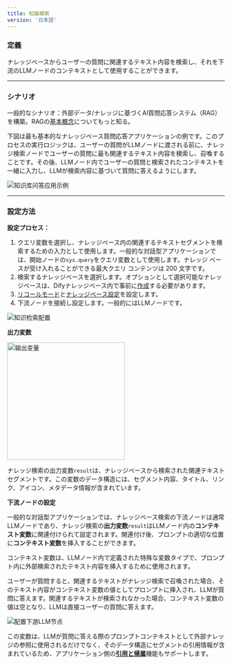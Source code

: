 ```yaml
---
title: 知識検索
version: '日本語'
---
```


### 定義

ナレッジベースからユーザーの質問に関連するテキスト内容を検索し、それを下流のLLMノードのコンテキストとして使用することができます。

***

### シナリオ

一般的なシナリオ：外部データ/ナレッジに基づくAI質問応答システム（RAG）を構築。RAGの[基本概念](/ja-jp/learn-more/extended-reading/retrieval-augment/README)についてもっと知る。

下図は最も基本的なナレッジベース質問応答アプリケーションの例です。このプロセスの実行ロジックは、ユーザーの質問がLLMノードに渡される前に、ナレッジ検索ノードでユーザーの質問に最も関連するテキスト内容を検索し、召喚することです。その後、LLMノード内でユーザーの質問と検索されたコンテキストを一緒に入力し、LLMが検索内容に基づいて質問に答えるようにします。

<Frame caption="ナレッジベース質問応答アプリケーションの例">
  <img src="https://assets-docs.dify.ai/dify-enterprise-mintlify/jp/guides/workflow/node/9e73f3baf4dcebdd7bfd106e725ef9cc.png" alt="知识库问答应用示例" />
</Frame>

***

### 設定方法

**設定プロセス：**

1. クエリ変数を選択し、ナレッジベース内の関連するテキストセグメントを検索するための入力として使用します。一般的な対話型アプリケーションでは、開始ノードの`sys.query`をクエリ変数として使用します。ナレッジ ベースが受け入れることができる最大クエリ コンテンツは 200 文字です。
2. 検索するナレッジベースを選択します。オプションとして選択可能なナレッジベースは、Difyナレッジベース内で事前に[作成](/ja-jp/guides/knowledge-base/create-knowledge-and-upload-documents/chunking-and-cleaning-text)する必要があります。
3. [リコールモード](/ja-jp/learn-more/extended-reading/retrieval-augment/retrieval)と[ナレッジベース設定](/ja-jp/guides/knowledge-base/knowledge-and-documents-maintenance/introduction)を設定します。
4. 下流ノードを接続し設定します。一般的にはLLMノードです。

<Frame caption="ナレッジ検索の設定">
  <img src="https://assets-docs.dify.ai/dify-enterprise-mintlify/jp/guides/workflow/node/5f21ab5c21535dcb28dfc49b39906987.png" alt="知识检索配置" />
</Frame>

**出力変数**

<Frame caption="出力変数">
  <img src="https://assets-docs.dify.ai/dify-enterprise-mintlify/jp/guides/workflow/node/2910b39ecb7633c5580761b87e939201.png" alt="输出变量" width="272" />
</Frame>

ナレッジ検索の出力変数`result`は、ナレッジベースから検索された関連テキストセグメントです。この変数のデータ構造には、セグメント内容、タイトル、リンク、アイコン、メタデータ情報が含まれています。

**下流ノードの設定**

一般的な対話型アプリケーションでは、ナレッジベース検索の下流ノードは通常LLMノードであり、ナレッジ検索の**出力変数**`result`はLLMノード内の**コンテキスト変数**に関連付けられて設定されます。関連付け後、プロンプトの適切な位置に**コンテキスト変数**を挿入することができます。

<Note>
コンテキスト変数は、LLMノード内で定義された特殊な変数タイプで、プロンプト内に外部検索されたテキスト内容を挿入するために使用されます。
</Note>

ユーザーが質問すると、関連するテキストがナレッジ検索で召喚された場合、そのテキスト内容がコンテキスト変数の値としてプロンプトに挿入され、LLMが質問に答えます。関連するテキストが検索されなかった場合、コンテキスト変数の値は空となり、LLMは直接ユーザーの質問に答えます。

<Frame caption="下流LLMノードの設定">
  <img src="https://assets-docs.dify.ai/dify-enterprise-mintlify/jp/guides/workflow/node/4d6388a3cc7b23a6a0e8b511a46faa99.png" alt="配置下游LLM节点" />
</Frame>

この変数は、LLMが質問に答える際のプロンプトコンテキストとして外部ナレッジの参照に使用されるだけでなく、そのデータ構造にセグメントの引用情報が含まれているため、アプリケーション側の[**引用と帰属**](/ja-jp/guides/knowledge-base/retrieval-test-and-citation)機能もサポートします。